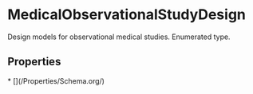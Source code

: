 
# MedicalObservationalStudyDesign

Design models for observational medical studies. Enumerated type.

## Properties

<Grid>
* [](/Properties/Schema.org/)

</Grid>

